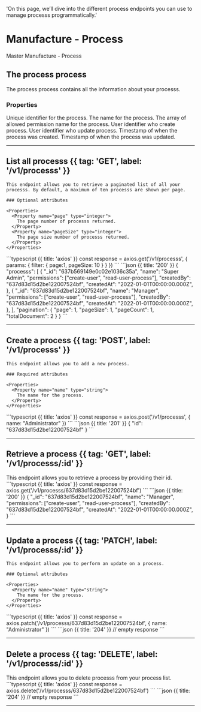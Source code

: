   'On this page, we’ll dive into the different process endpoints you can use to manage processs programmatically.'

# Manufacture - Process

Master Manufacture - Process

## The process process

The process process contains all the information about your processs.

### Properties

<Properties>
  <Property name="_id" type="string">
    Unique identifier for the process.
  </Property>
  <Property name="name" type="string">
    The name for the process.
  </Property>
  <Property name="permissions" type="array<string>">
    The array of allowed permission name for the process.
  </Property>
  <Property name="createdBy" type="string">
    User identifier who create process.
  </Property>
  <Property name="createdBy" type="string">
    User identifier who update process.
  </Property>
  <Property name="createdAt" type="timestamp">
    Timestamp of when the process was created.
  </Property>
  <Property name="updatedAt" type="timestamp">
    Timestamp of when the process was updated.
  </Property>
</Properties>

---

## List all processs {{ tag: 'GET', label: '/v1/processs' }}

<Row>
  <Col>

    This endpoint allows you to retrieve a paginated list of all your processs. By default, a maximum of ten processs are shown per page.

    ### Optional attributes

    <Properties>
      <Property name="page" type="integer">
        The page number of processs returned.
      </Property>
      <Property name="pageSize" type="integer">
        The page size number of processs returned.
      </Property>
    </Properties>

  </Col>
  <Col sticky>
    <CodeGroup title="Request" tag="GET" label="/v1/processs">
    ```typescript {{ title: 'axios' }}
    const response = axios.get('/v1/processs', {
      params: {
        filter: {
          page:1,
          pageSize: 10
        }
      }
    })
    ```
    </CodeGroup>
    <CodeGroup title="Response">
    ```json {{ title: '200' }}
    {
      "processs": [
        {
          "_id": "637b569149e0c02e1036c35a",
          "name": "Super Admin",
          "permissions": ["create-user", "read-user-process"],
          "createdBy": "637d83d15d2be122007524bf",
          "createdAt": "2022-01-01T00:00:00.000Z",
        },
        {
          "_id": "637d83d15d2be122007524bf",
          "name": "Manager",
          "permissions": ["create-user", "read-user-process"],
          "createdBy": "637d83d15d2be122007524bf",
          "createdAt": "2022-01-01T00:00:00.000Z",
        },
      ],
      "pagination": {
        "page": 1,
        "pageSize": 1,
        "pageCount": 1,
        "totalDocument": 2
      }
    }
    ```
    </CodeGroup>
  </Col>
</Row>

---

## Create a process {{ tag: 'POST', label: '/v1/processs' }}

<Row>
  <Col>

    This endpoint allows you to add a new process.

    ### Required attributes

    <Properties>
      <Property name="name" type="string">
        The name for the process.
      </Property>
    </Properties>
  </Col>
  <Col sticky>
    <CodeGroup title="Request" tag="POST" label="/v1/processs">
    ```typescript {{ title: 'axios' }}
    const response = axios.post('/v1/processs', {
      name: "Administrator"
    })
    ```
    </CodeGroup>
    <CodeGroup title="Response">
    ```json {{ title: '201' }}
    {
      "id": "637d83d15d2be122007524bf"
    }
    ```
    </CodeGroup>
  </Col>
</Row>

---

## Retrieve a process {{ tag: 'GET', label: '/v1/processs/:id' }}

<Row>
  <Col>
    This endpoint allows you to retrieve a process by providing their id.
  </Col>
  <Col sticky>
    <CodeGroup title="Request" tag="GET" label="/v1/processs/637d83d15d2be122007524bf">
    ```typescript {{ title: 'axios' }}
    const response = axios.get('/v1/processs/637d83d15d2be122007524bf')
    ```
    </CodeGroup>
    <CodeGroup title="Response">
    ```json {{ title: '200' }}
    {
      "_id": "637d83d15d2be122007524bf",
      "name": "Manager",
      "permissions": ["create-user", "read-user-process"],
      "createdBy": "637d83d15d2be122007524bf",
      "createdAt": "2022-01-01T00:00:00.000Z",
    }
    ```
    </CodeGroup>
  </Col>
</Row>

---

## Update a process {{ tag: 'PATCH', label: '/v1/processs/:id' }}

<Row>
  <Col>

    This endpoint allows you to perform an update on a process.

    ### Optional attributes

    <Properties>
      <Property name="name" type="string">
        The name for the process.
      </Property>
    </Properties>

  </Col>
  <Col sticky>
    <CodeGroup title="Request" tag="PATCH" label="/v1/processs/637d83d15d2be122007524bf">
    ```typescript {{ title: 'axios' }}
    const response = axios.patch('/v1/processs/637d83d15d2be122007524bf', {
      name: "Administrator"
    })
    ```
    </CodeGroup>
    <CodeGroup title="Response">
    ```json {{ title: '204' }}
    // empty response
    ```
    </CodeGroup>
  </Col>
</Row>

---

## Delete a process {{ tag: 'DELETE', label: '/v1/processs/:id' }}

<Row>
  <Col>
    This endpoint allows you to delete processs from your process list.
  </Col>
  <Col sticky>
    <CodeGroup title="Request" tag="DELETE" label="/v1/processs/637d83d15d2be122007524bf">
    ```typescript {{ title: 'axios' }}
    const response = axios.delete('/v1/processs/637d83d15d2be122007524bf')
    ```
    </CodeGroup>
    <CodeGroup title="Response">
    ```json {{ title: '204' }}
    // empty response
    ```
    </CodeGroup>
  </Col>
</Row>

---
